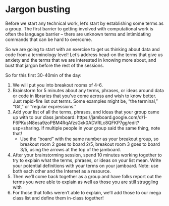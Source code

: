 # Jargon busting {-#jargon-busting}

Before we start any technical work, let's start by establishing some terms as a group. The first barrier to getting involved with computational work is often the language barrier -- there are unknown terms and intimidating commands that can be hard to overcome.

So we are going to start with an exercise to get us thinking about data and code from a terminology level! Let's address head-on the terms that give us anxiety and the terms that we are interested in knowing more about, and bust that jargon before the rest of the sessions.

So for this first 30-40min of the day:

1. We will put you into breakout rooms of 4-6.
2. Brainstorm for 5 minutes about any terms, phrases, or ideas around data or code in libraries that you've come across and wish to know better. Just rapid-fire list out terms. Some examples might be, "the terminal," "Git," or "regular expressions."
3. Add your list of all the terms, phrases, and ideas that your group came up with to our class jamboard: https://jamboard.google.com/d/1-F6PKusN8esa9zoPBM4RqAfzsGxk0ADVRLc8QFKP7gg/edit?usp=sharing. If multiple people in your group said the same thing, note that!
    - Use the "board" with the same number as your breakout group, so breakout room 2 goes to board 2/5, breakout room 3 goes to board 3/5, using the arrows at the top of the jamboard. 
4. After your brainstorming session, spend 10 minutes working together to try to explain what the terms, phrases, or ideas on your list mean. Write your potential definitions with your terms on your jamboard. Note: use both each other and the Internet as a resource.
5. Then we'll come back together as a group and have folks report out the terms you were able to explain as well as those you are still struggling with
7. For those that folks weren't able to explain, we'll add those to our mega class list and define them in-class together!